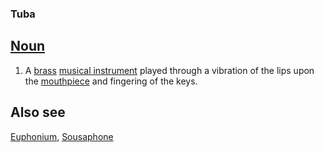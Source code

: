 ===Tuba===

==[[Noun]]==
# A [[brass]] [[musical instrument]] played through a vibration of the lips upon the [[mouthpiece]] and fingering of the keys.


==Also see==
[[Euphonium]], [[Sousaphone]]